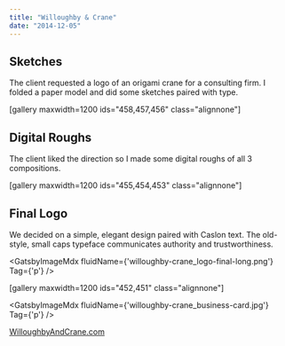 ```yaml
---
title: "Willoughby & Crane"
date: "2014-12-05"
---
```



## Sketches

The client requested a logo of an origami crane for a consulting firm. I folded a paper model and did some sketches paired with type.

\[gallery maxwidth=1200 ids="458,457,456" class="alignnone"\]

## Digital Roughs

The client liked the direction so I made some digital roughs of all 3 compositions.

\[gallery maxwidth=1200 ids="455,454,453" class="alignnone"\]

## Final Logo

We decided on a simple, elegant design paired with Caslon text. The old-style, small caps typeface communicates authority and trustworthiness.

<GatsbyImageMdx fluidName={'willoughby-crane_logo-final-long.png'} Tag={'p'} />

\[gallery maxwidth=1200 ids="452,451" class="alignnone"\]

<GatsbyImageMdx fluidName={'willoughby-crane_business-card.jpg'} Tag={'p'} />

[WilloughbyAndCrane.com](http://www.willoughbyandcrane.com/)
